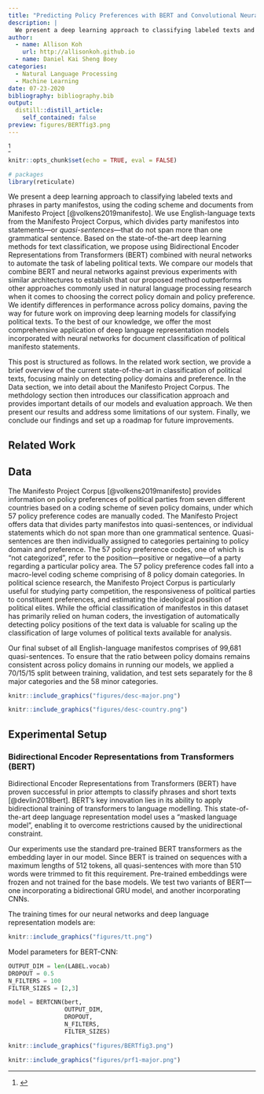 ```yaml
---
title: "Predicting Policy Preferences with BERT and Convolutional Neural Networks"
description: |
  We present a deep learning approach to classifying labeled texts and phrases in party manifestos, using the coding scheme and documents from the Manifesto Project Corpus.
author:
  - name: Allison Koh
    url: http://allisonkoh.github.io
  - name: Daniel Kai Sheng Boey
categories: 
  - Natural Language Processing 
  - Machine Learning
date: 07-23-2020
bibliography: bibliography.bib
output:
  distill::distill_article:
    self_contained: false
preview: figures/BERTfig3.png
---
```

^[]
[]()

```r
knitr::opts_chunk$set(echo = TRUE, eval = FALSE)

# packages 
library(reticulate)
```

We present a deep learning approach to classifying labeled texts and phrases in party manifestos, using the coding scheme and documents from Manifesto Project [@volkens2019manifesto]. We use English-language texts from the Manifesto Project Corpus, which divides party manifestos into statements---or *quasi-sentences*---that do not span more than one grammatical sentence. Based on the state-of-the-art deep learning methods for text classification, we propose using Bidirectional Encoder Representations from Transformers (BERT) combined with neural networks to automate the task of labeling political texts. We compare our models that combine BERT and neural networks against previous experiments with similar architectures to establish that our proposed method outperforms other approaches commonly used in natural language processing research when it comes to choosing the correct policy domain and policy preference. We identify differences in performance across policy domains, paving the way for future work on improving deep learning models for classifying political texts. To the best of our knowledge, we offer the most comprehensive application of deep language representation models incorporated with neural networks for document classification of political manifesto statements. 

This post is structured as follows. In the related work section, we provide a brief overview of the current state-of-the-art in classification of political texts, focusing mainly on detecting policy domains and preference. In the Data section, we into detail about the Manifesto Project Corpus. The methdology section then introduces our classification approach and provides important details of our models and evaluation approach. We then present our results and address some limitations of our system. Finally, we conclude our findings and set up a roadmap for future improvements.

## Related Work 

## Data 

The Manifesto Project Corpus [@volkens2019manifesto] provides information on policy preferences of political parties from seven different countries based on a coding scheme of seven policy domains, under which 57 policy preference codes are manually coded. The Manifesto Project offers data that divides party manifestos into quasi-sentences, or individual statements which do not span more than one grammatical sentence. Quasi-sentences are then individually assigned to categories pertaining to policy domain and preference. The 57 policy preference codes, one of which is "not categorized", refer to the position---positive or negative---of a party regarding a particular policy area. The 57 policy preference codes fall into a macro-level coding scheme comprising of 8 policy domain categories. In political science research, the Manifesto Project Corpus is particularly useful for studying party competition, the responsiveness of political parties to constituent preferences, and estimating the ideological position of political elites. While the official classification of manifestos in this dataset has primarily relied on human coders, the investigation of automatically detecting policy positions of the text data is valuable for scaling up the classification of large volumes of political texts available for analysis.

Our final subset of all English-language manifestos comprises of 99,681 quasi-sentences. To ensure that the ratio between policy domains remains consistent across policy domains in running our models, we applied a 70/15/15 split between training, validation, and test sets separately for the 8 major categories and the 58 minor categories.

```r
knitr::include_graphics("figures/desc-major.png")
```

```r
knitr::include_graphics("figures/desc-country.png")
```

## Experimental Setup 

### Bidirectional Encoder Representations from Transformers (BERT)

Bidirectional Encoder Representations from Transformers (BERT) have proven successful in prior attempts to classify phrases and short texts [@devlin2018bert].
BERT's key innovation lies in its ability to apply bidirectional training of transformers to language modelling. This state-of-the-art deep language representation model uses a "masked language model", enabling it to overcome restrictions caused by the unidirectional constraint.

Our experiments use the standard pre-trained BERT transformers as the embedding layer in our model. Since BERT is trained on sequences with a maximum lengths of 512 tokens, all quasi-sentences with more than 510 words were trimmed to fit this requirement. Pre-trained embeddings were frozen and not trained for the base models. We test two variants of BERT---one incorporating a bidirectional GRU model, and another incorporating CNNs. 

The training times for our neural networks and deep language representation models are: 

```r
knitr::include_graphics("figures/tt.png")
```

Model parameters for BERT-CNN:

```python
OUTPUT_DIM = len(LABEL.vocab)
DROPOUT = 0.5
N_FILTERS = 100
FILTER_SIZES = [2,3]

model = BERTCNN(bert,
                OUTPUT_DIM,
                DROPOUT,
                N_FILTERS,
                FILTER_SIZES)
```

```r
knitr::include_graphics("figures/BERTfig3.png")
```

```r
knitr::include_graphics("figures/prf1-major.png")
```


